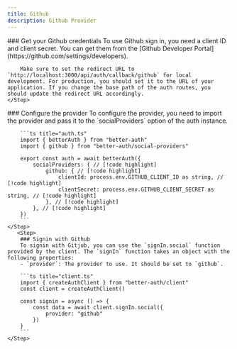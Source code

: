 ```yaml
---
title: Github
description: Github Provider
---
```


<Steps>
    <Step> 
        ### Get your Github credentials
        To use Github sign in, you need a client ID and client secret. You can get them from the [Github Developer Portal](https://github.com/settings/developers).

        Make sure to set the redirect URL to `http://localhost:3000/api/auth/callback/github` for local development. For production, you should set it to the URL of your application. If you change the base path of the auth routes, you should update the redirect URL accordingly.
    </Step>

  <Step>
        ### Configure the provider
        To configure the provider, you need to import the provider and pass it to the `socialProviders` option of the auth instance.

        ```ts title="auth.ts"
        import { betterAuth } from "better-auth"
        import { github } from "better-auth/social-providers"
        
        export const auth = await betterAuth({
            socialProviders: { // [!code highlight]
                github: { // [!code highlight]
                    clientId: process.env.GITHUB_CLIENT_ID as string, // [!code highlight]
                    clientSecret: process.env.GITHUB_CLIENT_SECRET as string, // [!code highlight]
                }, // [!code highlight]
            }, // [!code highlight]
        })
        ```
    </Step>
       <Step>
        ### Signin with Github
        To signin with Gitjub, you can use the `signIn.social` function provided by the client. The `signIn` function takes an object with the following properties:
        - `provider`: The provider to use. It should be set to `github`.

        ```ts title="client.ts"  
        import { createAuthClient } from "better-auth/client"
        const client = createAuthClient()
        
        const signin = async () => {
            const data = await client.signIn.social({
                provider: "github"
            })
        }
        ```
    </Step>
</Steps>
